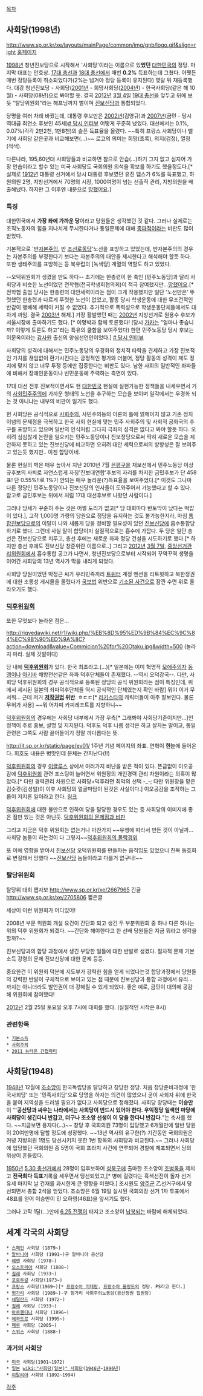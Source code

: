 [[목차]]

== 사회당(1998년) ==
http://www.sp.or.kr/xe/layouts/mainPage/common/img/gnb/logo.gif&align=right
[http://www.sp.or.kr/ 홈페이지]

[[1998년]] 청년진보당으로 시작해서 '사회당'이라는 이름으로 있'''었던''' [[대한민국]]의 정당. 마지막 대표는 안효상. [[17대 총선]]과 [[18대 총선]]에서 매번 '''0.2%''' 득표하는데 그쳤다. 어쨋든 매번 정당등록이 취소되었다가(2%는 넘겨야 정당 등록이 유지된다) 몇달 뒤 재등록했다. 대강 청년진보당 - 사회당([[2001년]] - 희망사회당([[2004년]]) - 한국사회당(같은 해 10월) - 사회당(08년)으로 봐야할 듯. 결국 [[2012년]] [[3월 4일]] [[19대 총선]]을 앞두고 뒤에 보듯 "탈당위원회"라는 해프닝까지 벌이며 [[진보신당]]과 통합되었다.

당명을 여러 차례 바꿨는데, 대통령 후보만은 [[2002년]](김영규)과 [[2007년]](금민 - 당시 역대급 최연소 후보인 45세)[http://blog.daum.net/socialist_party/6518340 # 당시 인터뷰] 어떻게 꾸준히 냈었다. 대선에서는 0.1%, 0.07%(각각 2만2천, 1만8천)의 슬픈 득표율을 올렸다. ~~특히 프랑스 사회당이나 벨기에 사회당 같은곳과 비교해보면(...)~~ 로고의 의미는 희망(초록), 의지(검정), 열정(적색).

다른나라, 195,60년대 사회당들과 비교하면 참으로 안습(...)하기 그지 없고 심지어 가장 안습이라고 할수 있는 미국 사회당도 국회의원 의석을 확보를 하기도 했을정도다.[* 실제로 [[1912년]] 대통령 선거에서 당시 대통령 후보였던 유진 뎁스가 6%를 득표했고, 하원의원 2명, 지방선거에서 70명의 시장, 1000여명이 넘는 선출직 관리, 지방의원을 배출해냈다. 하지만 그 이후엔 내분으로 [[망했어요]].]

=== 특징 ===
대한민국에서 '''가장 좌에 가까운 당'''이라고 당원들은 생각했던 것 같다. 그러나 실제로는 조직노동자의 힘을 지나치게 무시한다거나 통일문제에 대해 [[종파]]적이라는 비판도 많이 받았다.

기본적으로 '반[[자본주의]], 반 [[조선로동당]]'노선을 표방하고 있었는데, 반자본주의의 경우는 자본주의를 부정한다기 보다는 자본주의의 대안을 제시한다고 해석해야 할듯 하다. 또한 생태주의를 표방하는 등 북유럽의 [녹색당] 계열의 역할도 하고 있었다.

--오덕위원회가 생겼을 만도 하다--
초기에는 한총련이 한 축인 [민주노동당]과 달리 사회당과 비슷한 노선이었던 전학협(전국학생회협의회)이 적극 참여했지만...[[망했어요]].[* 전학협 출범 당시는 한총련의 대안세력이라는 점이 크게 작용했지만 일단 '노선만은' 뚜렷했던 한총련과 다르게 뚜렷한 노선이 없었고, 활동 당시 학생운동에 대한 무조건적인 반감이 팽배해 세력이 커질 수 없었다. 추가적으로 폭력성으로 학생운동단체들에서도 대차게 까임. 결국 [[2003년]] 해체.] 가장 활발했던 때는 [[2002년]] 지방선거로 원용수 후보가 서울시장에 출마하기도 했다. [* 이명박과 함께 토론했다! (당시 [[가카]]는 "얼마나 좋습니까? 이렇게 토론도 하고"라는 특유의 쿨함을 보여주었다) 한편 민주노동당 당시 후보는 이문옥이라는 [[감사원]] 출신의 양심선언인이었다.] [http://www.ohmynews.com/NWS_Web/View/at_pg.aspx?CNTN_CD=A0000077267 # 당시 인터뷰]

사회당의 성격에 대해서는 민주노동당의 우경화와 정치적 타락을 견제하고 가장 진보적인 가치를 끊임없이 환기시킨다는 긍정적인 평가와 더불어, 정당 활동의 성격이 제도 정치에 맞지 않고 너무 투쟁 등에만 집중한다는 비판도 있다. 남한 사회의 일반적인 좌파들에 비해서 장애인운동이나 빈민운동에 주력하는 측면이 있다.

17대 대선 전후 진보적이면서도 현 [[대한민국]] 현실에 실현가능한 정책들을 내세우면서 거의 [[사회민주주의]]에 가까운 형태의 노선을 추구하는 모습을 보이며 일각에서는 우경화 되는 것 아니냐는 내부의 비판이 일기도 했다. 

현 사회당은 공식적으로 [[사회주의]], 사민주의등의 이론의 틀에 얽메이지 않고 기존 정치 이념의 문제점을 극복하고 한국 사회 현실에 맞는 민주 사회주의 및 사회적 공화국의 추구를 표방하고 있으며 일반의 인식처럼 그다지 극좌의 성격은 없다고 봐야 할듯 하다. 오히려 심심찮게 논란을 일으키는 민주노동당이나 진보정당으로써 딱히 새로운 모습을 제안하지 못하고 있는 진보신당에 비교하면 오히려 대안 세력으로써의 방향성은 잘 보여주고 있는듯 했지만.. 이젠 합당이네.

물론 현실의 벽은 매우 높아서 지난 2010년 7월 [[은평구]]을 재보선에서 민주노동당 이상규후보의 사퇴로 자연스럽게 자칭'진보대연합'후보의 자리를 차지한 금민후보가 단 458표! 단 0.55%!!로 1%가 안되는 매우 놀라운(?)득표율을 보여주었다.[* 이것도 그나마 다른 정당인 민주노동당이나 진보신당의 인사들이 도와주어서 가능했다고 할 수 있다. 참고로 금민후보는 위에서 처럼 17대 대선후보로 나왔던 사람이다.]

그러나 당세가 꾸준히 주는 것은 어쩔 도리가 없고[* 당 대회마다 반토막이 났다는 떡밥이 있다.], 고작 1,000명 가량의 당원으로 정당을 유지하는 것도 불가능한지라, 마침 [[통합진보당]]으로의 이탈이 나와 새롭게 당을 정비할 필요성이 있던 [[진보신당]]에 흡수통합당하기로 했다. 그런데 사실 말이 합당이지 실질적으로는 흡수에 가깝다. 두 당은 일단 총선은 진보신당으로 치루고, 총선 후에는 새로운 좌파 정당 건설을 시도하기로 했다.[* 하지만 총선 후에도 진보신당 창준위란 이름으로..] 그리고 [[2012년]] [[3월 7일]], [[중앙선거관리위원회]]에서 흡수통합 공고가 나면서, 청년진보당으로부터 시작되어 꾸역꾸역 생명을 이어간 사회당의 13년 역사가 막을 내리게 되었다.

사회당 당원이었던 박정근 씨가 우리민족끼리 [[트위터]] 계정 멘션을 리트윗하고 북한정권에 대한 조롱성 게시물을 올렸다가 [[국보법]] 위반으로 [[박정근 사건|기소된 사건]]으로 잠깐 수면 위로 올라오기도 했다.
 
=== [[덕후위원회]] ===
또한 무엇보다 놀라운 점은...

http://rigvedawiki.net/r1/wiki.php/%EB%8D%95%ED%9B%84%EC%9C%84%EC%9B%90%ED%9A%8C?action=download&value=Commicion%20for%20Otaku.jpg&width=500
(놀라지 마라. 실제 깃발이다)

당 내에 '''[[덕후위원회]]'''가 있다. 한국 최초라고.(…)[* 일본에는 이미 혁명적 [[모에]]주의자 [[동맹]]이나 [[아키바]] 해방전선같은 좌파 덕후단체들이 존재했다. --역시 오덕강국--. 다만, 사회당 덕후위원회의 경우 공식적으로 등록된 정당의 공식 위원회라는 점이 특징인데, 위에서 제시된 일본의 좌파덕후단체들 역시 공식적인 단체였는지 확인 바람] 뭐야 이거 무서워... 
근데 저거 '''[[저작권법]] 위반'''. ㅎㄷㄷ[* [[러키스타]]의 캐릭터들이 아주 잘보인다. 물론 무허가 사용] ~~뭐 어차피 카피레프트를 지향하니~~

[[덕후위원회]]의 경우에는 사회당 내부에서 가장 우측[* 그래봐야 사회당기준이지만...]인 정책이 주로 홍보, 설명 및 지지된다. 덕후도 덕후 나름 생각은 하고 살자는 말이고, 통일관련은 그쪽도 사람 끌어들이기 정말 까다롭다는 뜻.

http://it.sp.or.kr/static/page/ev01/ 1주년 기념 페이지의 좌표. 
연혁이 '''한눈'''에 들어온다. 휘호도 내용은 병맛인데 문체는 간지난다(!!)

[[덕후위원회]]의 경우 [[이글루스]] 상에서 여러가지 비난을 받은 적이 있다. 뜬금없이 이오공감에 [[덕후위원회]] 관련 포스팅이 늘어면서 위원장의 개인경력 관리 차원이라는 의혹이 많았다.[* 다만 경력관리 차원으로 사회당+덕후라면 최악의 선택 -_-; 다만 위원장을 맡은 김슷캇(김성일)이 이후 사회당의 얼굴마담이 된것은 사실이다.] 이오공감을 조작하는 그룹이 저지른 일이라고 한다. [http://gofishing.egloos.com/1564658 링크] 

[[덕후위원회]]에 대한 불만으로 인하여 당을 탈당한 경우도 있는 등 사회당의 이미지에 좋은 점만 있는 것은 아닌듯. [http://myiris.egloos.com/4140771 덕후위원회의 문제점과 비판]

그리고 지금은 덕후 위원회는 없는거나 마찬가지 ~~유행에 따라서 만든 것이 아닐까...사회당 놈들이 하는것이 다 그렇지~~[http://otkhm.tistory.com/78 덕후위원회의 몰락경위]

또 이에 영향을 받아서 [[진보신당]] 오덕위원회를 만들자는 움직임도 있었으니 친목 동호회로 변질돼서 망했다 ~~[[진보신당]] 놈들이라고 다를거 없구나!~~

=== 탈당위원회 ===
탈당위 대회 왭자보
http://www.sp.or.kr/xe/2667965 긴글 
http://www.sp.or.kr/xe/2705806 짧은글

세상이 이런 위원회가 어디있어!

2008년 부문 위원회 개설 요건이 간단화 되고 생긴 두 부분위원회 중 하나 다른 하나는 위의 덕후 위원회가 되겠다. ~~간단화 해야한다고 한 선배 당원들은 지금 뭐라고 생각을 할까?~~

진보신당과의 합당 과정에서 생긴 부당한 일들에 대한 반발로 생겼다. 절차적 문제 기본소득 강령의 문제 진보신당에 대한 문제 등등.

중요한건 이 위원회 덕분에 지도부가 강력한 힘을 얻게 되었다는것 합당과정에서 당원들의 강력한 반발이 구체적으로 보이고 있는 점 때문에 진보신당과 통합 과정에서 유리... 까지는 아니더라도 발언권이 더 강해질 수 있게 되었다. 좋은 예로, 금민이 대의에 공감해 위원회에 참여했다!

[[2012년]] 2월 25일 토요일 오후 7시에 대회를 했다. (실질적인 시작은 8시) 

=== 관련항목 ===
 * [[기본소득]]
 * [[사회주의]]
 * [[2011 뉴타운 간첩파티]]
 

== 사회당(1948) ==
[[1948년]] 12월에 [[조소앙]]이 한국독립당을 탈당하고 창당한 정당. 처음 창당준비과정에 '한국사회당' 또는 '민족사회당'으로 당명을 하자는 의견이 많았으나 굳이 사회자 위에 한국을 붙여 지역성을 드러낼 필요가 없다고 사회당으로 정해졌다. 사회당 창당때는 '''이승만'''이 "''''공산당과 싸우는 나라에서는 사회당이 반드시 있어야 한다. 우익정당 일색인 마당에 사회당이 생긴다니 반갑고, 더구나 조소앙 선생이 이 당을 한다니 반갑다.'''"는 축사를 했다. ~~지금보면 용자다(...)~~ 창당 후 국회의원 73명이 입당했고 6개월만에 일반 당원이 20여만명에 달할 정도에 성장했다. ~~13년 역사의 유구한(?) 기간동안 국회의원은 커녕 지방의원 1명도 당선시키지 못한 1번 항목의 사회당과 비교된다.~~ 그러나 사회당에 입당했던 국회의원 중 5명이 국회 프라치 사건에 연루되어 경찰에 체포되면서 당의 위상이 흔들렸다.

[[1950년]] [[5.30 총선거]]에서 28명이 입후보하여 [[성북구]]에 출마한 조소앙이 [[조병옥]]을 제치고 '''전국최다 득표'''기록을 세우면서 당선되었고,[* 병에 걸렸다는 흑색선전이 돌자 선거 유세 마지막 날 건재를 과시한게 큰 영향을 미쳤다.] 조시원도 [[양주군]] 乙선거구에서 당선되면서 총합 2석을 얻었다. 조소앙은 6월 19일 실시된 국회의장 선거 1차 투표에서 48표를 얻어 이승만이 민 오하영(46표)을 앞서기도 했다.

그러나 고작 1달(...)만에 [[6.25 전쟁]]이 터지고 조소앙이 [[납북]]되는 바람에 해체되었다.

== 세계 각국의 사회당 ==
 * [[스페인]] 사회당 (1879~)
 * [[알바니아]] 사회당 (1991~)구 알바니아 공산당
 * [[예멘]] 사회당 (1978~)
 * [[오스트리아]] 사회당 (1888~)
 * [[칠레]] 사회당 (1933~)
 * [[포르투갈]] 사회당(1973~)
 * [[프랑스]] 사회당(1969~)[* [[프랑수아 미테랑]], [[프랑수아 올랑드]]의 정당. PS라고 한다.]
 * [[헝가리]] 사회당 (1989~)-구 헝가리 사회주의노동당(공산정권 집권당)
 * [[네덜란드]] 사회당 (1972~)
 * [[칠레]] 사회당 (1933~)
 * [[아르헨티나]] 사회당 (1896~)
 * [[에콰도르]] 사회당 (1995~)
 * [[페루]] 사회당 (2005~)
 * [[스위스]] 사회당 (1888~)

=== 과거의 사회당 ===
 * [[미국]] 사회당(1901~1972)
 * [[일본]] [[wiki:"사회당(일본)" 사회당]]([[1946년]]~[[1996년]])
 * [[이탈리아]] 사회당 (1892~1994)

[[각주]]
